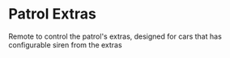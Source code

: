 # Patrol Extras

Remote to control the patrol's extras, designed for cars that has configurable siren from the extras